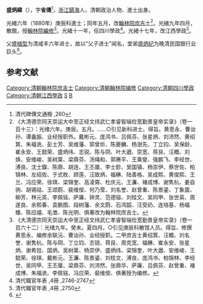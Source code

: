 '''盛炳緯'''（{{bd|1855年||1930年|catIdx=}}），字'''省傳'''<ref>清代碑傳文通檢 ,260</ref>，[[浙江|浙江]][[鎮海|鎮海]]人，清朝政治人物、進士出身。

光緒六年（1880年）庚辰科進士；同年五月，改[[翰林院|翰林院]][[庶吉士|庶吉士]]<ref>《大清德宗同天崇运大中至正经文纬武仁孝睿智端俭宽勤景皇帝实录》（卷一百十三）：光绪六年。庚辰。五月。……○引见新科进士。得旨。黄思永、曹诒孙、谭鑫振、业经授职外。戴彬元、庞鸿书、吕佩芬、张星炳、刘沛然、黄绍箕、朱福诜、彭士芳、吴维藩、郭曾炘、陈夔麟、杨澍先、丁立钧、吴保龄、崔永安、王懿荣、盛炳纬、志锐、陈与冏、叶大遒、崇宽、蒋艮、汪概、刘焕、安维峻、吴树棻、梁鼎芬、汤绳和、郭赓平、王乘燮、强鹏飞、李经世、溥良、沈士鑅、陈鼎、胡连、王丕厘、李士鉁、吴国镇、杨崇伊、蔡世佐、柏锦林、左绍佐、于式枚、顾莲、汪致炳、福楙、陆善格、吴成熙、黄俊熙、王兰、冯应荣、徐琪、梁锦奎、高淩霄、杜庆元、王濂、褚成博、谢隽杭、姜自驹、胡锡祜、王颂蔚、裴维侒、何乃莹、刘名誉、赵曾重、陈景鎏、丁象震、柳芳、林元菼、李佩铭、萨廉、钟灵、范德镕、刘桂文、吴同甲、张世英、周遂良、余熙春、袁鹏图、段树藩、余文蔚、石鸿韶、汪受礽、连培基、杨福臻、陈应禧、毛澂、陈光明、俱著改为翰林院庶吉士。</ref>。光緒九年四月，散館，授[[翰林院|翰林院]][[編修|編修]]<ref>《大清德宗同天崇运大中至正经文纬武仁孝睿智端俭宽勤景皇帝实录》（卷一百六十二）：光绪九年。癸未。夏四月。○引见庚辰科散馆人员。得旨、修撰黄思永、编修余联沅、曹诒孙、业经授职。二甲庶吉士黄绍箕、汪概、刘名誉、谢隽杭、陈与冏、丁立钧、志锐、蒋艮、周克宽、福楙、崔永安、张星炳、谢希铨、国炳、吴树棻、杨崇伊、盛炳纬、梁锦奎、叶大遒、安维峻、王懿荣、徐琪、戴彬元、王濂、陈景鎏、刘桂文、溥良、庞鸿书、柏锦林、李经世、吴同甲、王丕厘、梁鼎芬、刘沛然、张鼎华、萨廉、吕佩芬、赵曾重、褚成博、朱福诜、李佩铭、冯应荣、裴维侒、俱著授为编修。</ref>。光緒十一年，任四川學政<ref>清代職官年表 ,4冊 ,2746-2747</ref>。光緒十七年，改江西學政<ref>清代職官年表 ,4冊 ,2750</ref>。

父[[盛植型|盛植型]]为清咸丰六年进士，故以“父子进士”闻名，堂弟[[盛炳纪|盛炳纪]]为晚清民国银行业巨头<ref>{{cite web|url=http://www.zjda.gov.cn/dadb/tszt/mrcd/201209/t20120912_164822.html|title=盛植型|publisher=浙江档案网|author=浙江历史名人辞典|access-date=2016-05-22|archive-date=2017-03-05|archive-url=https://web.archive.org/web/20170305001911/http://www.zjda.gov.cn/dadb/tszt/mrcd/201209/t20120912_164822.html|dead-url=yes}}</ref>。

==参考文献==
{{reflist|2}}
{{清朝人物小作品}}
{{光緒六年庚辰科殿試金榜}}
{{DEFAULTSORT:Sheng盛}}
[[Category:清朝翰林院庶吉士|Category:清朝翰林院庶吉士]]
[[Category:清朝翰林院编修|Category:清朝翰林院编修]]
[[Category:清朝四川學政|Category:清朝四川學政]]
[[Category:清朝江西學政|Category:清朝江西學政]]
[[Category:镇海县人|S]]
[[Category:骆驼桥盛氏|B]]